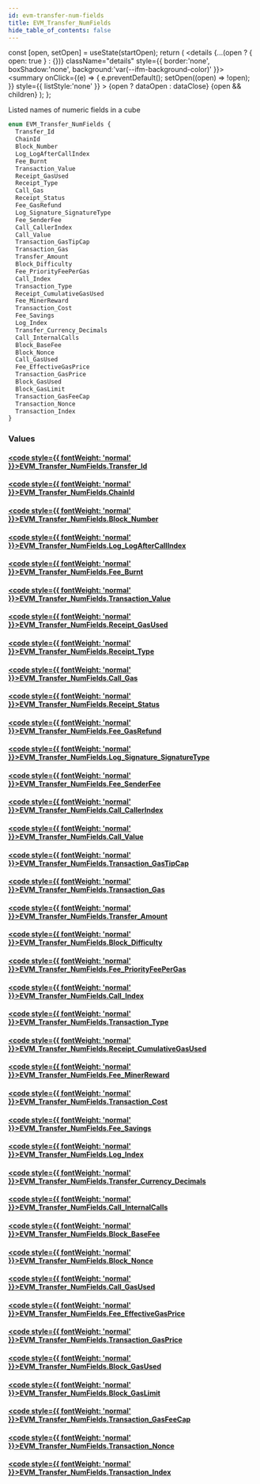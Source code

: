 ```yaml
---
id: evm-transfer-num-fields
title: EVM_Transfer_NumFields
hide_table_of_contents: false
---
```







  const [open, setOpen] = useState(startOpen);
  return (
    <details {...(open ? { open: true } : {})} className="details" style={{ border:'none', boxShadow:'none', background:'var(--ifm-background-color)' }}>
      <summary
        onClick={(e) => {
          e.preventDefault();
          setOpen((open) => !open);
        }}
        style={{ listStyle:'none' }}
      >
      {open ? dataOpen : dataClose}
      </summary>
      {open && children}
    </details>
  );
};




Listed names of numeric fields in a cube


```graphql
enum EVM_Transfer_NumFields {
  Transfer_Id
  ChainId
  Block_Number
  Log_LogAfterCallIndex
  Fee_Burnt
  Transaction_Value
  Receipt_GasUsed
  Receipt_Type
  Call_Gas
  Receipt_Status
  Fee_GasRefund
  Log_Signature_SignatureType
  Fee_SenderFee
  Call_CallerIndex
  Call_Value
  Transaction_GasTipCap
  Transaction_Gas
  Transfer_Amount
  Block_Difficulty
  Fee_PriorityFeePerGas
  Call_Index
  Transaction_Type
  Receipt_CumulativeGasUsed
  Fee_MinerReward
  Transaction_Cost
  Fee_Savings
  Log_Index
  Transfer_Currency_Decimals
  Call_InternalCalls
  Block_BaseFee
  Block_Nonce
  Call_GasUsed
  Fee_EffectiveGasPrice
  Transaction_GasPrice
  Block_GasUsed
  Block_GasLimit
  Transaction_GasFeeCap
  Transaction_Nonce
  Transaction_Index
}
```




### Values

#### [<code style={{ fontWeight: 'normal' }}>EVM_Transfer_NumFields.<b>Transfer_Id</b></code>](#) 
> 
> 

#### [<code style={{ fontWeight: 'normal' }}>EVM_Transfer_NumFields.<b>ChainId</b></code>](#) 
> 
> 

#### [<code style={{ fontWeight: 'normal' }}>EVM_Transfer_NumFields.<b>Block_Number</b></code>](#) 
> 
> 

#### [<code style={{ fontWeight: 'normal' }}>EVM_Transfer_NumFields.<b>Log_LogAfterCallIndex</b></code>](#) 
> 
> 

#### [<code style={{ fontWeight: 'normal' }}>EVM_Transfer_NumFields.<b>Fee_Burnt</b></code>](#) 
> 
> 

#### [<code style={{ fontWeight: 'normal' }}>EVM_Transfer_NumFields.<b>Transaction_Value</b></code>](#) 
> 
> 

#### [<code style={{ fontWeight: 'normal' }}>EVM_Transfer_NumFields.<b>Receipt_GasUsed</b></code>](#) 
> 
> 

#### [<code style={{ fontWeight: 'normal' }}>EVM_Transfer_NumFields.<b>Receipt_Type</b></code>](#) 
> 
> 

#### [<code style={{ fontWeight: 'normal' }}>EVM_Transfer_NumFields.<b>Call_Gas</b></code>](#) 
> 
> 

#### [<code style={{ fontWeight: 'normal' }}>EVM_Transfer_NumFields.<b>Receipt_Status</b></code>](#) 
> 
> 

#### [<code style={{ fontWeight: 'normal' }}>EVM_Transfer_NumFields.<b>Fee_GasRefund</b></code>](#) 
> 
> 

#### [<code style={{ fontWeight: 'normal' }}>EVM_Transfer_NumFields.<b>Log_Signature_SignatureType</b></code>](#) 
> 
> 

#### [<code style={{ fontWeight: 'normal' }}>EVM_Transfer_NumFields.<b>Fee_SenderFee</b></code>](#) 
> 
> 

#### [<code style={{ fontWeight: 'normal' }}>EVM_Transfer_NumFields.<b>Call_CallerIndex</b></code>](#) 
> 
> 

#### [<code style={{ fontWeight: 'normal' }}>EVM_Transfer_NumFields.<b>Call_Value</b></code>](#) 
> 
> 

#### [<code style={{ fontWeight: 'normal' }}>EVM_Transfer_NumFields.<b>Transaction_GasTipCap</b></code>](#) 
> 
> 

#### [<code style={{ fontWeight: 'normal' }}>EVM_Transfer_NumFields.<b>Transaction_Gas</b></code>](#) 
> 
> 

#### [<code style={{ fontWeight: 'normal' }}>EVM_Transfer_NumFields.<b>Transfer_Amount</b></code>](#) 
> 
> 

#### [<code style={{ fontWeight: 'normal' }}>EVM_Transfer_NumFields.<b>Block_Difficulty</b></code>](#) 
> 
> 

#### [<code style={{ fontWeight: 'normal' }}>EVM_Transfer_NumFields.<b>Fee_PriorityFeePerGas</b></code>](#) 
> 
> 

#### [<code style={{ fontWeight: 'normal' }}>EVM_Transfer_NumFields.<b>Call_Index</b></code>](#) 
> 
> 

#### [<code style={{ fontWeight: 'normal' }}>EVM_Transfer_NumFields.<b>Transaction_Type</b></code>](#) 
> 
> 

#### [<code style={{ fontWeight: 'normal' }}>EVM_Transfer_NumFields.<b>Receipt_CumulativeGasUsed</b></code>](#) 
> 
> 

#### [<code style={{ fontWeight: 'normal' }}>EVM_Transfer_NumFields.<b>Fee_MinerReward</b></code>](#) 
> 
> 

#### [<code style={{ fontWeight: 'normal' }}>EVM_Transfer_NumFields.<b>Transaction_Cost</b></code>](#) 
> 
> 

#### [<code style={{ fontWeight: 'normal' }}>EVM_Transfer_NumFields.<b>Fee_Savings</b></code>](#) 
> 
> 

#### [<code style={{ fontWeight: 'normal' }}>EVM_Transfer_NumFields.<b>Log_Index</b></code>](#) 
> 
> 

#### [<code style={{ fontWeight: 'normal' }}>EVM_Transfer_NumFields.<b>Transfer_Currency_Decimals</b></code>](#) 
> 
> 

#### [<code style={{ fontWeight: 'normal' }}>EVM_Transfer_NumFields.<b>Call_InternalCalls</b></code>](#) 
> 
> 

#### [<code style={{ fontWeight: 'normal' }}>EVM_Transfer_NumFields.<b>Block_BaseFee</b></code>](#) 
> 
> 

#### [<code style={{ fontWeight: 'normal' }}>EVM_Transfer_NumFields.<b>Block_Nonce</b></code>](#) 
> 
> 

#### [<code style={{ fontWeight: 'normal' }}>EVM_Transfer_NumFields.<b>Call_GasUsed</b></code>](#) 
> 
> 

#### [<code style={{ fontWeight: 'normal' }}>EVM_Transfer_NumFields.<b>Fee_EffectiveGasPrice</b></code>](#) 
> 
> 

#### [<code style={{ fontWeight: 'normal' }}>EVM_Transfer_NumFields.<b>Transaction_GasPrice</b></code>](#) 
> 
> 

#### [<code style={{ fontWeight: 'normal' }}>EVM_Transfer_NumFields.<b>Block_GasUsed</b></code>](#) 
> 
> 

#### [<code style={{ fontWeight: 'normal' }}>EVM_Transfer_NumFields.<b>Block_GasLimit</b></code>](#) 
> 
> 

#### [<code style={{ fontWeight: 'normal' }}>EVM_Transfer_NumFields.<b>Transaction_GasFeeCap</b></code>](#) 
> 
> 

#### [<code style={{ fontWeight: 'normal' }}>EVM_Transfer_NumFields.<b>Transaction_Nonce</b></code>](#) 
> 
> 

#### [<code style={{ fontWeight: 'normal' }}>EVM_Transfer_NumFields.<b>Transaction_Index</b></code>](#) 
> 
> 



